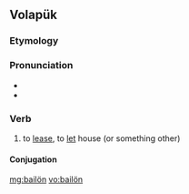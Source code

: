 ==Volapük==

===Etymology===
{{suffix|bail|ön|lang=vo}}

===Pronunciation===
* {{IPA|/baiˈløn/|lang=vo}}
* {{hyphenation|ba|i|lön|lang=vo}}

===Verb===
{{head|vo|verb}}

# {{label|vo|transitive}} to [[lease]], to [[let]] house (or something other)

====Conjugation====
{{vo-conj}}

[[mg:bailön]]
[[vo:bailön]]